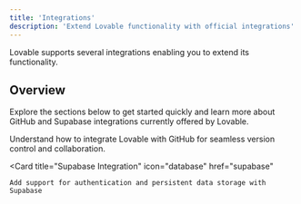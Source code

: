 ```yaml
---
title: 'Integrations'
description: 'Extend Lovable functionality with official integrations'
---
```

Lovable supports several integrations enabling you to extend its functionality.

## Overview

Explore the sections below to get started quickly and learn more about GitHub and Supabase integrations currently offered by Lovable.

<CardGroup cols={2}>
  <Card
    title="GitHub Integration"
    icon="github"
    href="../features/git-integration"
  >
    Understand how to integrate Lovable with GitHub for seamless version control and collaboration.
  </Card>

  <Card
    title="Supabase Integration"
    icon="database"
    href="supabase"
  >
    Add support for authentication and persistent data storage with Supabase
  </Card>
</CardGroup>